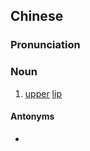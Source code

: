 {{also|上唇}}
==Chinese==
{{zh-forms|s=上唇|t2=上唇}}

===Pronunciation===
{{zh-pron
|m=shàngchún
|c=soeng6 seon4
|h=pfs=song-sùn
|cat=n
}}

===Noun===
{{zh-noun}}

# [[upper]] [[lip]]

====Antonyms====
* {{zh-l|下脣}}